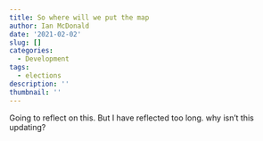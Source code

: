 ```yaml
---
title: So where will we put the map
author: Ian McDonald
date: '2021-02-02'
slug: []
categories:
  - Development
tags:
  - elections
description: ''
thumbnail: ''
---
```


Going to reflect on this.  But I have reflected too long. why isn't this updating?